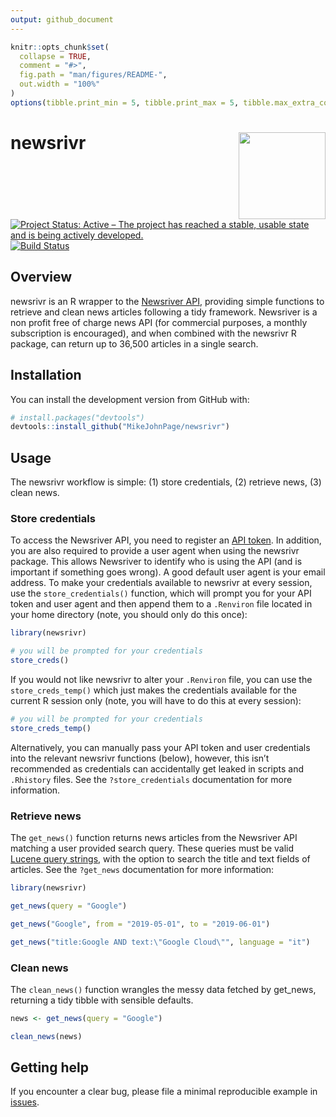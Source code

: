 ```yaml
---
output: github_document
---
```


<!-- README.md is generated from README.Rmd. Please edit that file -->

```r
knitr::opts_chunk$set(
  collapse = TRUE,
  comment = "#>",
  fig.path = "man/figures/README-",
  out.width = "100%"
)
options(tibble.print_min = 5, tibble.print_max = 5, tibble.max_extra_cols = 0)
```

# newsrivr <img src='man/figures/logo.png' align="right" height="139" /></a>

<!-- badges: start -->
[![Project Status: Active – The project has reached a stable, usable state and is being actively developed.](http://www.repostatus.org/badges/latest/active.svg)](http://www.repostatus.org/#active) 
[![Build Status](https://travis-ci.org/MikeJohnPage/newsrivr.svg?branch=master)](https://travis-ci.org/MikeJohnPage/newsrivr)
<!-- badges: end -->

## Overview

newsrivr is an R wrapper to the [Newsriver API](https://newsriver.io/), providing simple functions to retrieve and clean news articles following a tidy framework. Newsriver is a non profit free of charge news API (for commercial purposes, a monthly subscription is encouraged), and when combined with the newsrivr R package, can return up to 36,500 articles in a single search.

## Installation

You can install the development version from GitHub with:

``` r
# install.packages("devtools")
devtools::install_github("MikeJohnPage/newsrivr")
```

## Usage

The newsrivr workflow is simple: (1) store credentials, (2) retrieve news, (3) clean news.

### Store credentials

To access the Newsriver API, you need to register an [API token](https://console.newsriver.io/api-token). In addition, you are also required to provide a user agent when using the newsrivr package. This allows Newsriver to identify who is using the API (and is important if something goes wrong). A good default user agent is your email address. To make your credentials available to newsrivr at every session, use the `store_credentials()` function, which will prompt you for your API token and user agent and then append them to a `.Renviron` file located in your home directory (note, you should only do this once):

```r
library(newsrivr)

# you will be prompted for your credentials
store_creds()
```

If you would not like newsrivr to alter your `.Renviron` file, you can use the `store_creds_temp()` which just makes the credentials available for the current R session only (note, you will have to do this at every session):

```r
# you will be prompted for your credentials
store_creds_temp()
```

Alternatively, you can manually pass your API token and user credentials into the relevant newsrivr functions (below), however, this isn't recommended as credentials can accidentally get leaked in scripts and `.Rhistory`
files. See the `?store_credentials` documentation for more information.

### Retrieve news

The `get_news()` function returns news articles from the Newsriver API matching a user provided search query. These queries must be valid [Lucene query strings](https://lucene.apache.org/core/2_9_4/queryparsersyntax.html), with the option to search the title and text fields of articles. See the `?get_news` documentation for more information:

```r
library(newsrivr)
```


```r
get_news(query = "Google")

get_news("Google", from = "2019-05-01", to = "2019-06-01")

get_news("title:Google AND text:\"Google Cloud\"", language = "it")
```

### Clean news

The `clean_news()` function wrangles the messy data fetched by get_news, returning a tidy tibble with sensible defaults.

```r
news <- get_news(query = "Google")

clean_news(news)
```

## Getting help

If you encounter a clear bug, please file a minimal reproducible example in [issues](https://github.com/MikeJohnPage/newsrivr/issues).
